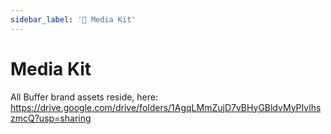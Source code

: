 ```yaml
---
sidebar_label: '🧳 Media Kit'
---
```


# Media Kit

All Buffer brand assets reside, here: https://drive.google.com/drive/folders/1AgqLMmZujD7vBHyGBldvMyPIvlhszmcQ?usp=sharing